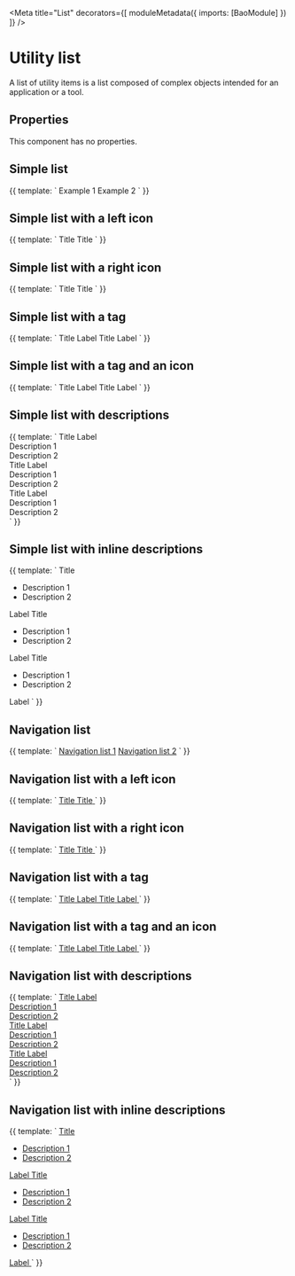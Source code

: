 
<Meta
  title="List"
  decorators={[
    moduleMetadata({
      imports: [BaoModule]
    })
  ]}
/>

# Utility list

A list of utility items is a list composed of complex objects intended for an application or a tool.

## Properties

This component has no properties.

## Simple list

<Preview>
  <Story name="Simple list">
    {{
      template: `
          <bao-list>
            <bao-list-item>Example 1</bao-list-item>
            <bao-list-item>Example 2</bao-list-item>
          </bao-list>
    `
    }}
  </Story>
</Preview>

## Simple list with a left icon

<Preview>
  <Story name="Simple list - Left icon">
    {{
      template: `
          <bao-list>
            <bao-list-item>
              <bao-icon baoIconItemType svgIcon="icon-eye"></bao-icon>
              <span bao-list-item-title>Title</span>
            </bao-list-item>
            <bao-list-item>
              <bao-icon baoIconItemType svgIcon="icon-eye"></bao-icon>
              <span bao-list-item-title>Title</span>
            </bao-list-item>
          </bao-list>
    `
    }}
  </Story>
</Preview>

## Simple list with a right icon

<Preview>
  <Story name="Simple list - Right icon">
    {{
      template: `
          <bao-list>
            <bao-list-item>
              <span bao-list-item-title>Title</span>
              <bao-icon baoIconTag svgIcon="icon-check"></bao-icon>
            </bao-list-item>
            <bao-list-item>
              <span bao-list-item-title>Title</span>
              <bao-icon baoIconTag svgIcon="icon-check"></bao-icon>
            </bao-list-item>
          </bao-list>
    `
    }}
  </Story>
</Preview>

## Simple list with a tag

<Preview>
  <Story name="Simple list - Tag">
    {{
      template: `
          <bao-list>
            <bao-list-item>
                <span bao-list-item-title>Title</span>
                <bao-tag type="positive"><span>Label</span></bao-tag>
            </bao-list-item>
            <bao-list-item>
                <span bao-list-item-title>Title</span>
                <bao-tag type="positive"><span>Label</span></bao-tag>
            </bao-list-item>
          </bao-list>
    `
    }}
  </Story>
</Preview>

## Simple list with a tag and an icon

<Preview>
  <Story name="Simple list - Tag & icon">
    {{
      template: `
          <bao-list>
            <bao-list-item>
                <bao-icon baoIconItemType svgIcon="icon-eye"></bao-icon>
                <span bao-list-item-title>Title</span>
                <bao-tag type="positive"><span>Label</span></bao-tag>
            </bao-list-item>
            <bao-list-item>
                <bao-icon baoIconItemType svgIcon="icon-eye"></bao-icon>
                <span bao-list-item-title>Title</span>
                <bao-tag type="positive"><span>Label</span></bao-tag>
            </bao-list-item>
          </bao-list>
    `
    }}
  </Story>
</Preview>

## Simple list with descriptions

<Preview>
  <Story name="Simple list - Description">
    {{
      template: `
          <bao-list>
              <bao-list-item>
                <bao-icon baoIconItemType svgIcon="icon-eye"></bao-icon>
                <span bao-list-item-title>Title</span>
                <bao-tag type="positive"><span>Label</span></bao-tag>
                <bao-list-item-description>
                  <div>Description 1</div>
                  <div>Description 2</div>
                </bao-list-item-description>
              </bao-list-item>
              <bao-list-item>
                <bao-icon baoIconItemType svgIcon="icon-eye"></bao-icon>
                <span bao-list-item-title>Title</span>
                <bao-tag type="positive"><span>Label</span></bao-tag>
                <bao-list-item-description>
                  <div>Description 1</div>
                  <div>Description 2</div>
                </bao-list-item-description>
              </bao-list-item>
              <bao-list-item>
                <bao-icon baoIconItemType svgIcon="icon-eye"></bao-icon>
                <span bao-list-item-title>Title</span>
                <bao-tag type="positive"><span>Label</span></bao-tag>
                <bao-list-item-description>
                  <div>Description 1</div>
                  <div>Description 2</div>
                </bao-list-item-description>
              </bao-list-item>
          </bao-list>
    `
    }}
  </Story>
</Preview>

## Simple list with inline descriptions

<Preview>
  <Story name="Simple list - Inline description">
    {{
      template: `
          <bao-list>
              <bao-list-item>
                <bao-icon baoIconItemType svgIcon="icon-eye"></bao-icon>
                <span bao-list-item-title>Title</span>
                <ul bao-list-item-description>
                  <li>Description 1</li>
                  <li>Description 2</li>
                </ul>
                <bao-tag type="positive"><span>Label</span></bao-tag>
              </bao-list-item>
              <bao-list-item>
                <bao-icon baoIconItemType svgIcon="icon-eye"></bao-icon>
                <span bao-list-item-title>Title</span>
                <ul bao-list-item-description>
                  <li>Description 1</li>
                  <li>Description 2</li>
                </ul>
                <bao-tag type="positive"><span>Label</span></bao-tag>
              </bao-list-item>
              <bao-list-item>
                <bao-icon baoIconItemType svgIcon="icon-eye"></bao-icon>
                <span bao-list-item-title>Title</span>
                <ul bao-list-item-description>
                  <li>Description 1</li>
                  <li>Description 2</li>
                </ul>
                <bao-tag type="positive"><span>Label</span></bao-tag>
              </bao-list-item>
          </bao-list>
    `
    }}
  </Story>
</Preview>



## Navigation list

<Preview>
  <Story name="Navigation list">
    {{
      template: `
          <bao-nav-list>
            <a bao-list-item href="#">Navigation list 1</a>
            <a bao-list-item href="#">Navigation list 2</a>
          </bao-nav-list>
    `
    }}
  </Story>
</Preview>

## Navigation list with a left icon

<Preview>
  <Story name="Navigation list - Left icon">
    {{
      template: `
          <bao-nav-list>
            <a bao-list-item href=#>
              <bao-icon baoIconItemType svgIcon="icon-eye"></bao-icon>
              <span bao-list-item-title>Title</span>
            </a>
            <a bao-list-item href=#>
              <bao-icon baoIconItemType svgIcon="icon-eye"></bao-icon>
              <span bao-list-item-title>Title</span>
            </a>
          </bao-nav-list>
    `
    }}
  </Story>
</Preview>

## Navigation list with a right icon

<Preview>
  <Story name="Navigation list - Right icon">
    {{
      template: `
          <bao-nav-list>
            <a bao-list-item href=#>
              <span bao-list-item-title>Title</span>
              <bao-icon baoIconTag svgIcon="icon-arrow-right"></bao-icon>
            </a>
            <a bao-list-item href=#>
              <span bao-list-item-title>Title</span>
              <bao-icon baoIconTag svgIcon="icon-arrow-right"></bao-icon>
            </a>
          </bao-nav-list>
    `
    }}
  </Story>
</Preview>

## Navigation list with a tag

<Preview>
  <Story name="Navigation list - Tag">
    {{
      template: `
          <bao-nav-list>
            <a bao-list-item href=#>
                <span bao-list-item-title>Title</span>
                <bao-tag type="positive"><span>Label</span></bao-tag>
            </a>
            <a bao-list-item href=#>
                <span bao-list-item-title>Title</span>
                <bao-tag type="positive"><span>Label</span></bao-tag>
            </a>
          </bao-nav-list>
    `
    }}
  </Story>
</Preview>

## Navigation list with a tag and an icon

<Preview>
  <Story name="Navigation list - Tag & icon">
    {{
      template: `
          <bao-nav-list>
            <a bao-list-item href=#>
                <bao-icon baoIconItemType svgIcon="icon-eye"></bao-icon>
                <span bao-list-item-title>Title</span>
                <bao-tag type="positive"><span>Label</span></bao-tag>
            </a>
            <a bao-list-item href=#>
                <bao-icon baoIconItemType svgIcon="icon-eye"></bao-icon>
                <span bao-list-item-title>Title</span>
                <bao-tag type="positive"><span>Label</span></bao-tag>
            </a>
          </bao-nav-list>
    `
    }}
  </Story>
</Preview>

## Navigation list with descriptions

<Preview>
  <Story name="Navigation list - Description">
    {{
      template: `
          <bao-nav-list>
              <a bao-list-item href=#>
                <bao-icon baoIconItemType svgIcon="icon-eye"></bao-icon>
                <span bao-list-item-title>Title</span>
                <bao-tag type="positive"><span>Label</span></bao-tag>
                <bao-list-item-description>
                  <div>Description 1</div>
                  <div>Description 2</div>
                </bao-list-item-description>
              </a>
              <a bao-list-item href=#>
                <bao-icon baoIconItemType svgIcon="icon-eye"></bao-icon>
                <span bao-list-item-title>Title</span>
                <bao-tag type="positive"><span>Label</span></bao-tag>
                <bao-list-item-description>
                  <div>Description 1</div>
                  <div>Description 2</div>
                </bao-list-item-description>
              </a>
              <a bao-list-item href=#>
                <bao-icon baoIconItemType svgIcon="icon-eye"></bao-icon>
                <span bao-list-item-title>Title</span>
                <bao-tag type="positive"><span>Label</span></bao-tag>
                <bao-list-item-description>
                  <div>Description 1</div>
                  <div>Description 2</div>
                </bao-list-item-description>
              </a>
          </bao-nav-list>
    `
    }}
  </Story>
</Preview>

## Navigation list with inline descriptions

<Preview>
  <Story name="Navigation list - Inline description">
    {{
      template: `
          <bao-nav-list>
              <a bao-list-item href=#>
                <bao-icon baoIconItemType svgIcon="icon-eye"></bao-icon>
                <span bao-list-item-title>Title</span>
                <ul bao-list-item-description>
                  <li>Description 1</li>
                  <li>Description 2</li>
                </ul>
                <bao-tag type="positive"><span>Label</span></bao-tag>
              </a>
              <a bao-list-item href=#>
                <bao-icon baoIconItemType svgIcon="icon-eye"></bao-icon>
                <span bao-list-item-title>Title</span>
                <ul bao-list-item-description>
                  <li>Description 1</li>
                  <li>Description 2</li>
                </ul>
                <bao-tag type="positive"><span>Label</span></bao-tag>
              </a>
              <a bao-list-item href=#>
                <bao-icon baoIconItemType svgIcon="icon-eye"></bao-icon>
                <span bao-list-item-title>Title</span>
                <ul bao-list-item-description>
                  <li>Description 1</li>
                  <li>Description 2</li>
                </ul>
                <bao-tag type="positive"><span>Label</span></bao-tag>
              </a>
          </bao-nav-list>
    `
    }}
  </Story>
</Preview>

